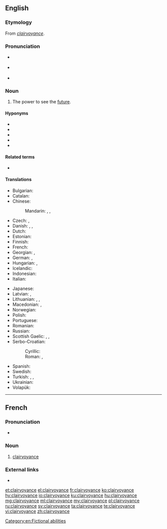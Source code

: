 ==English==
{{wikipedia}}

===Etymology===
From {{etyl|fr|en}} ''[[#French|clairvoyance]]''.

===Pronunciation===
* {{a|GenAm}} {{IPA|/klɛɹˈvɔɪəns/|lang=en}}
* {{a|RP}} {{IPA|/klɛəˈvɔɪəns/|lang=en}}
* {{audio|En-ca-clairvoyance.ogg|Audio (Canada)|lang=en}}

===Noun===
{{en-noun|-|s}}

# {{label|en|parapsychology}} The power to see the [[future]].

====Hyponyms====
* {{l|en|clairaudience}}
* {{l|en|metagnomy}}
* {{l|en|precognition}}
* {{l|en|psychometry}}
* {{l|en|second sight}}

====Related terms====
* {{l|en|clairvoyant}}

====Translations====
{{trans-top|the power to perceive objects that are not accessible to the senses}}
* Bulgarian: {{t|bg|ясновидство|n|tr=jasnovídstvo}}
* Catalan: {{t+|ca|clarividència|f}}
* Chinese:
*: Mandarin: {{t+|cmn|透視|sc=Hani}}, {{t+|cmn|透视|tr=tòushì|sc=Hani}}, {{t+|cmn|千里眼|tr=qiānlǐyǎn|sc=Hani}}
* Czech: {{t|cs|jasnovidnost|f}}, {{t+|cs|jasnovidectví|n}}
* Danish: {{t|da|clairvoyance|c}}, {{t|da|klarsyn|n}}, {{t|da|synskhed|c}}
* Dutch: {{t+|nl|helderziendheid|f}}
* Estonian: {{t|et|selgeltnägemine}}
* Finnish: {{t+|fi|selvänäköisyys}}
* French: {{t+|fr|clairvoyance|f}}
* Georgian: {{t|ka|გულთმისნობა}}, {{t|ka|ნათელმხილველობა}}
* German: {{t|de|Hellsehen|n}}, {{t+|de|Hellseherei|f}}
* Hungarian: {{t|hu|látnoki képesség}}, {{t+|hu|éleslátás}}
* Icelandic: {{t|is|skyggnigáfa}}
* Indonesian: {{t+|id|kewaskitaan}}
* Italian: {{t+|it|chiaroveggenza|f}}
{{trans-mid}}
* Japanese: {{t|ja|透視|tr=とうし, tōshi|sc=Jpan}}
* Latvian: {{t|lv|gaišredzība}}, {{t|lv|tālredzība}}
* Lithuanian: {{t|lt|aiškiaregystė}}, {{t|lt|įžvalgumas}}, {{t|lt|įžvalga}}
* Macedonian: {{t|mk|видовитост|f|tr=vidóvitost|sc=Cyrl}}, {{t|mk|јасновидност|f|tr=jasnovídnost|sc=Cyrl}}
* Norwegian: {{t|no|klarsynthet}}
* Polish: {{t|pl|jasnowidzenie|n}}
* Portuguese: {{t+|pt|clarividência}}
* Romanian: {{t+|ro|clarviziune}}
* Russian: {{t+|ru|яснови́дение|n}}
* Scottish Gaelic: {{t|gd|taibhsearachd|f}}, {{t|gd|dà-fhradharc|m}}, {{t|gd|dà-shealladh|m}}
* Serbo-Croatian:
*: Cyrillic: {{t|sh|видовитост}}
*: Roman: {{t+|sh|pronicljivost}}, {{t+|sh|vidovitost}}
* Spanish: {{t|es|clarividencia}}
* Swedish: {{t+|sv|klärvoajans}}
* Turkish: {{t+|tr|sağgörü}}, {{t+|tr|basiret}}, {{t|tr|durugörü}}
* Ukrainian: {{t+|uk|ясновидіння|n|tr=jasnovýdinnja}}
* Volapük: {{t|vo|kleililogam}}
{{trans-bottom}}

[[Category:en:Fictional abilities]]

----

==French==

===Pronunciation===
* {{IPA|/klɛʁvwajɑ̃s/|lang=fr}}

===Noun===
{{fr-noun|f}}

# [[clairvoyance#English|clairvoyance]]

===External links===
* {{R:TLFi}}

[[et:clairvoyance]]
[[el:clairvoyance]]
[[fr:clairvoyance]]
[[ko:clairvoyance]]
[[hy:clairvoyance]]
[[io:clairvoyance]]
[[ku:clairvoyance]]
[[hu:clairvoyance]]
[[mg:clairvoyance]]
[[ml:clairvoyance]]
[[my:clairvoyance]]
[[pl:clairvoyance]]
[[ru:clairvoyance]]
[[sv:clairvoyance]]
[[ta:clairvoyance]]
[[te:clairvoyance]]
[[vi:clairvoyance]]
[[zh:clairvoyance]]